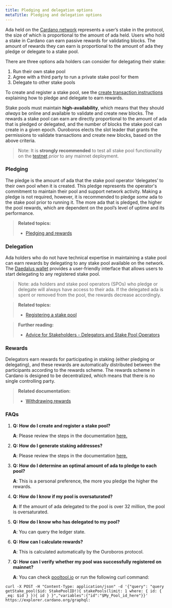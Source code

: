 ```yaml
---
title: Pledging and delegation options
metaTitle: Pledging and delegation options
---
```


Ada held on the [Cardano network](https://cardano.org/) represents a user’s stake in the
protocol, the size of which is proportional to the amount of ada held. Users who
hold a stake in Cardano can earn passive rewards for validating blocks. The
amount of rewards they can earn is proportional to the amount of ada they pledge
or delegate to a stake pool.

There are three options ada holders can consider for delegating their stake:

1. Run their own stake pool
2. Agree with a third party to run a private stake pool for them
3. Delegate to other stake pools

To create and register a stake pool, see the
[create transaction instructions](https://github.com/input-output-hk/cardano-node/blob/master/doc/stake-pool-operations/4_simple_transaction.md)
explaining how to pledge and delegate to earn rewards.

Stake pools must maintain **high-availability**, which means that they should
*always* be online and available to validate and create new blocks. The rewards a
stake pool can earn are directly proportional to the amount of ada that is
pledged or delegated, and the number of blocks the stake pool can create in a
given epoch. Ouroboros
elects the slot leader that grants the permissions to validate transactions and create new
blocks, based on the above criteria.

> Note: It is **strongly recommended** to test all stake pool functionality on the
> [testnet](https://testnets.cardano.org/en/testnets/cardano/overview/) *prior* to any mainnet deployment.

### Pledging

The pledge is the amount of ada that the stake pool operator ‘delegates’ to
their own pool when it is created. This pledge represents the operator's commitment
to maintain their pool and support network activity. Making a pledge is
not required, however, it is recommended to pledge *some* ada to the stake pool
prior to running it. The more ada that is pledged, the higher the pool rewards,
which are dependent on the pool’s level of uptime and its performance.

> **Related topics:**
> -   [Pledging and rewards](/core-concepts/pledging-rewards)

### Delegation

Ada holders who do not have technical expertise in maintaining a stake pool can
earn rewards by delegating to any stake pool available on the network. The
[Daedalus wallet](https://docs.cardano.org/cardano-components/daedalus-wallet) provides a user-friendly interface that allows users
to start delegating to any registered stake pool.

> Note: ada holders and stake pool operators (SPOs) who pledge or delegate will always have access to
> their ada. If the delegated ada is spent or removed from the pool, the rewards
> decrease accordingly.

> **Related topics:**
> -   [Registering a stake pool](https://github.com/input-output-hk/cardano-node/blob/master/doc/stake-pool-operations/8_register_stakepool.md)

> **Further reading:**
>
> - [Advice for Stakeholders - Delegators and Stake Pool Operators](https://iohk.io/en/blog/posts/2020/11/13/the-general-perspective-on-staking-in-cardano/)

### Rewards

Delegators earn rewards for participating in staking (either pledging or
delegating), and these rewards are automatically distributed between the
participants according to the rewards scheme. The rewards scheme in Cardano is
designed to be decentralized, which means that there is no single controlling
party.

> **Related documentation:**
> -   [Withdrawing rewards](https://github.com/input-output-hk/cardano-node/blob/master/doc/stake-pool-operations/11_withdraw-rewards.md) 

### FAQs

1. **Q: How do I create and register a stake pool?**

   **A**: Please review the steps in the documentation
   [here.](https://github.com/input-output-hk/cardano-node/blob/master/doc/stake-pool-operations/1_getConfigFiles_AND_Connect.md)

1. **Q: How do I generate staking addresses?**

   **A**: Please review the steps in the documentation
   [here.](https://github.com/input-output-hk/cardano-node/blob/master/doc/stake-pool-operations/5_register_key.md)

1. **Q: How do I determine an optimal amount of ada to pledge to each pool?**

   **A**: This is a personal preference, the more you pledge the higher the
   rewards.

1. **Q: How do I know if my pool is oversaturated?**

   **A**: If the amount of ada delegated to the pool is over 32 million, the
   pool is oversaturated.

1. **Q: How do I know who has delegated to my pool?**

   **A**: You can query the ledger state.

1. **Q: How can I calculate rewards?**

   **A**: This is calculated automatically by the Ouroboros protocol.

1. **Q: How can I verify whether my pool was successfully registered on
   mainnet?**

   **A**: You can check [pooltool.io](https://pooltool.io/) or run the following
   curl command:

```
curl -X POST -H "Content-Type: application/json" -d '{"query": "query getStake_pool($id: StakePoolID!){ stakePools(limit: 1 where: { id: { _eq: $id } }){ id } }","variables":{"id":"$My_Pool_id_here"}}' https://explorer.cardano.org/graphql:
```
